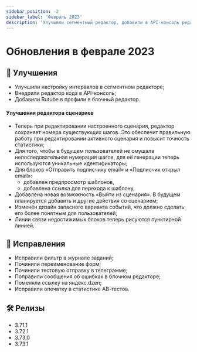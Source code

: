 ```yaml
---
sidebar_position: -2
sidebar_label: 'Февраль 2023'
description: 'Улучшили сегментный редактор, добавили в API-консоль редактор кода, добавили Rutube в соцсети в блочном редакторе, много улучшений редактора сценариев и исправлений'
---
```


# Обновления в феврале 2023

## 🚀 Улучшения

- Улучшили настройку интервалов в сегментном редакторе;
- Внедрили редактор кода в API-консоль;
- Добавили Rutube в профили в блочный редактор.

#### Улучшения редактора сценариев

- Теперь при редактировании настроенного сценария, редактор сохраняет номера существующих шагов. Это обеспечит правильную работу при редактировании активного сценария и повысит точность статистики;
- Для того, чтобы в будущем пользователей не смущала непоследовательная нумерация шагов, для её генерации теперь используются уникальные идентификаторы;
- Для блоков «Отправить подписчику email» и «Подписчик открыл email»:
  - добавлен предпросмотр шаблонов,
  - добавлена ссылка для перехода к шаблону,
- Добавлена новая возможность «Выйти из сценария». В будущем планируется добавить и другие действия со сценарием;
- Изменён дизайн запасного варианта событий, что должно сделать его более понятным для пользователей;
- Линии связи недостижимых блоков теперь рисуются пунктирной линией.

## 🐛 Исправления

- Исправили фильтр в журнале заданий;
- Починили переименование форм;
- Починили тестовую отправку в телеграмме;
- Поправили сообщения об ошибках в блочном редакторе;
- Поменяли ссылку на яндекс.dzen;
- Исправили опечатку в статистике АВ-тестов.

## 🛠️ Релизы

- 3.71.1
- 3.72.1
- 3.73.0
- 3.73.1
